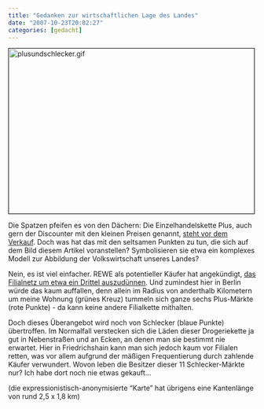 ```yaml
---
title: "Gedanken zur wirtschaftlichen Lage des Landes"
date: "2007-10-23T20:02:27"
categories: [gedacht]
---
```


<img src='/blog/wp-content/uploads/2007/10/plusundschlecker.gif' alt='plusundschlecker.gif' width="500" height="336" border="1" />

Die Spatzen pfeifen es von den Dächern: Die Einzelhandelskette Plus, auch gern der Discounter mit den kleinen Preisen genannt, [steht vor dem Verkauf](http://www.welt.de/welt_print/article1249743/Ausverkauf_im_Einzelhandel.html). Doch was hat das mit den seltsamen Punkten zu tun, die sich auf dem Bild diesem Artikel voranstellen? Symbolisieren sie etwa ein komplexes Modell zur Abbildung der Volkswirtschaft unseres Landes?

Nein, es ist viel einfacher. REWE als potentieller Käufer hat angekündigt, [das Filialnetz um etwa ein Drittel auszudünnen](http://www.kurier.at/nachrichten/wirtschaft/112021.php). Und zumindest hier in Berlin würde das kaum auffallen, denn allein im Radius von anderthalb Kilometern um meine Wohnung (grünes Kreuz) tummeln sich ganze sechs Plus-Märkte (rote Punkte) - da kann keine andere Filialkette mithalten.

Doch dieses Überangebot wird noch von Schlecker (blaue Punkte) übertroffen. Im Normalfall verstecken sich die Läden dieser Drogeriekette ja gut in Nebenstraßen und an Ecken, an denen man sie bestimmt nie erwartet. Hier in Friedrichshain kann man sich jedoch kaum vor Filialen retten, was vor allem aufgrund der mäßigen Frequentierung durch zahlende Käufer verwundert. Wovon leben die Besitzer dieser 11 Schlecker-Märkte nur? Ich habe dort noch nie etwas gekauft...

(die expressionistisch-anonymisierte "Karte" hat übrigens eine Kantenlänge von rund 2,5 x 1,8 km)

